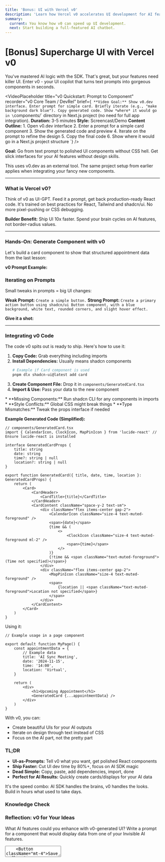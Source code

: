 ```yaml
---
title: 'Bonus: UI with Vercel v0'
description: 'Learn how Vercel v0 accelerates UI development for AI features. Generate React components (using Shadcn UI & Tailwind) directly from text prompts.'
summary:
  current: You know how v0 can speed up UI development.
  next: Start building a full-featured AI chatbot.
---
```


# [Bonus] Supercharge UI with Vercel v0

You've mastered AI logic with the SDK. That's great, but your features need killer UI. Enter v0 - your UI copilot that turns text prompts into gorgeous components in seconds.

<VideoPlaceholder
	title="v0 Quickstart: Prompt to Component"
	recorder="v0 Core Team / DevRel"
	brief={`
    **Video Goal:** Show v0.dev interface. Enter prompt for simple card. Briefly iterate (e.g., "make background dark blue"). Copy generated code. Show *where* it would go in \`components/\` directory in Next.js project (no need for full app integration).
    **Duration:** 3-5 minutes
    **Style:** Screencast/Demo
    **Content Outline:**
    1. Open v0.dev interface
    2. Enter a prompt for a simple card component
    3. Show the generated code and preview
    4. Iterate on the prompt to refine the design
    5. Copy the final code
    6. Show where it would go in a Next.js project structure
  `}
/>

**Goal:** Go from text prompt to polished UI components without CSS hell. Get slick interfaces for your AI features without design skills.

<Callout type="info" title="Project Context">
	This uses v0.dev as an external tool. The same project setup from earlier applies when integrating
	your fancy new components.
</Callout>

---

### What is Vercel v0?

Think of v0 as UI-GPT. Feed it a prompt, get back production-ready React code. It's trained on best practices for React, Tailwind and shadcn/ui. No more pixel-pushing or CSS debugging.

**Builder Benefit:** Ship UI 10x faster. Spend your brain cycles on AI features, not border-radius values.

---

### Hands-On: Generate Component with v0

Let's build a card component to show that structured appointment data from the last lesson:

**v0 Prompt Example:**

<V0PromptLink
	prompt="Create a React card component using Tailwind CSS and shadcn/ui Card components. It should accept props: title (string), date (string), time (string, nullable), location (string, nullable). Display title prominently. Show date/time and location below, each with a simple icon (calendar, clock, map pin). Handle null values gracefully with placeholder text like 'Not specified'."
	buttonText="Try this prompt in v0"
/>

<VisualPlaceholder description="Screenshot of v0.dev interface. Shows text prompt input area on left, generated React/Tailwind code in center, and visual preview of generated card component on right." />

### Iterating on Prompts

Small tweaks in prompts = big UI changes:

**Weak Prompt:** `Create a simple button.`
**Strong Prompt:** `Create a primary action button using shadcn/ui Button component, with a blue background, white text, rounded corners, and slight hover effect.`

**Give it a shot:**

<V0PromptLink
	prompt="Create a React card component using Tailwind CSS and shadcn/ui Card components. Props: title, date, time, location. Show title and details with icons."
	buttonText="Try this iteration prompt in v0"
/>

---

### Integrating v0 Code

The code v0 spits out is ready to ship. Here's how to use it:

1. **Copy Code:** Grab everything including imports
2. **Install Dependencies:** Usually means shadcn components
   ```bash
   # Example if Card component is used
   pnpm dlx shadcn-ui@latest add card
   ```
3. **Create Component File:** Drop it in `components/GeneratedCard.tsx`
4. **Import & Use:** Pass your data to the new component

<Callout type="warning" title="Common Gotchas">
	* **Missing Components:** Run shadcn CLI for any components in imports * **Style Conflicts:**
	Global CSS might break things * **Type Mismatches:** Tweak the props interface if needed
</Callout>

**Example Generated Code (Simplified):**

```tsx
// components/GeneratedCard.tsx
import { CalendarIcon, ClockIcon, MapPinIcon } from 'lucide-react' // Ensure lucide-react is installed

interface GeneratedCardProps {
	title: string
	date: string
	time?: string | null
	location?: string | null
}

export function GeneratedCard({ title, date, time, location }: GeneratedCardProps) {
	return (
		<Card>
			<CardHeader>
				<CardTitle>{title}</CardTitle>
			</CardHeader>
			<CardContent className="space-y-2 text-sm">
				<div className="flex items-center gap-2">
					<CalendarIcon className="size-4 text-muted-foreground" />
					<span>{date}</span>
					{time && (
						<>
							<ClockIcon className="size-4 text-muted-foreground ml-2" />
							<span>{time}</span>
						</>
					)}
					{!time && <span className="text-muted-foreground">(Time not specified)</span>}
				</div>
				<div className="flex items-center gap-2">
					<MapPinIcon className="size-4 text-muted-foreground" />
					<span>
						{location || <span className="text-muted-foreground">Location not specified</span>}
					</span>
				</div>
			</CardContent>
		</Card>
	)
}
```

Using it:

```tsx
// Example usage in a page component

export default function MyPage() {
	const appointmentData = {
		// Example data
		title: 'AI Sync Meeting',
		date: '2024-11-15',
		time: '14:00',
		location: 'Virtual',
	}

	return (
		<div>
			<h1>Upcoming Appointment</h1>
			<GeneratedCard {...appointmentData} />
		</div>
	)
}
```

With v0, you can:

- Create beautiful UIs for your AI outputs
- Iterate on design through text instead of CSS
- Focus on the AI part, not the pretty part

### TL;DR

- **UI-as-Prompts:** Tell v0 what you want, get polished React components
- **Ship Faster:** Cut UI dev time by 80%+, focus on AI SDK magic
- **Dead Simple:** Copy, paste, add dependencies, import, done
- **Perfect for AI Results:** Quickly create cards/displays for your AI data

It's the speed combo: AI SDK handles the brains, v0 handles the looks. Build in hours what used to take days.

<div className="bg-primary/5 border-primary/20 rounded-lg p-6 my-8">
	<h3 className="text-xl font-semibold mb-4">Knowledge Check</h3>
	<div class="space-y-8">
		<MultipleChoiceQuestion
			question="What is the primary input method for generating UI with Vercel v0?"
			choices={[
				{ id: 'code', text: 'Writing React code directly.' },
				{ id: 'dragdrop', text: 'Using a drag-and-drop interface builder.' },
				{ id: 'prompt', text: 'Writing natural language text prompts.' },
				{ id: 'config', text: 'Configuring JSON files.' },
			]}
			correctAnswerId="prompt"
			feedback={{
				correct:
					'Correct! v0 uses text prompts describing the desired UI to generate component code.',
				incorrect:
					'While v0 produces code, the primary way to interact with it and generate UI is through text prompts.',
			}}
		/>
		<MultipleChoiceQuestion
			question="After generating a component with v0, what is a common next step before using it in your Next.js project?"
			choices={[
				{ id: 'deploy', text: 'Deploying the component directly from v0.' },
				{ id: 'test', text: 'Writing extensive unit tests for the generated code.' },
				{
					id: 'install',
					text: "Checking the generated code's imports and installing any missing shadcn/ui dependencies using the CLI (`pnpm dlx shadcn-ui@latest add ...`).",
				},
				{ id: 'rewrite', text: 'Rewriting the generated code completely.' },
			]}
			correctAnswerId="install"
			feedback={{
				correct:
					'Correct! v0 often uses shadcn/ui components. You need to ensure these components are installed in your project before the generated code will work.',
				incorrect:
					'While testing is good practice, the immediate step after copying code is often ensuring dependencies like shadcn/ui components are installed in your project.',
			}}
		/>
	</div>
</div>

<div className="bg-primary/5 border-primary/20 rounded-lg p-6 my-8">
	<h3 className="text-xl font-semibold mb-4">Reflection: v0 for Your Ideas</h3>
	<p className="text-lg mb-4">
		What AI features could you enhance with v0-generated UI? Write a prompt for a component that
		would display data from one of your Invisible AI features.
	</p>
	<Textarea
		placeholder="Type your v0 prompt or reflection here..."
		className="min-h-[150px] w-full"
	/>
	<Button className="mt-4">Save Reflection</Button>
</div>

---

## Now You Can Build a Chatbot

You've mastered Invisible AI techniques. Now it's time for more direct human-AI interaction.

This section guides you through building a full-featured chat interface using the `useChat` hook, complete with streaming responses, AI personalities, external tool connections, and dynamic UI components. Ready to build something conversational?
